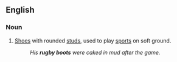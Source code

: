 ==English==

===Noun===
{{en-plural noun|head=[[rugby]] [[boots]]}}

# {{context|British|Canada|lang=en}} [[shoe|Shoes]] with rounded [[stud]]s, used to play [[sport]]s on soft ground.
#: ''His '''rugby boots''' were caked in mud after the game.''
